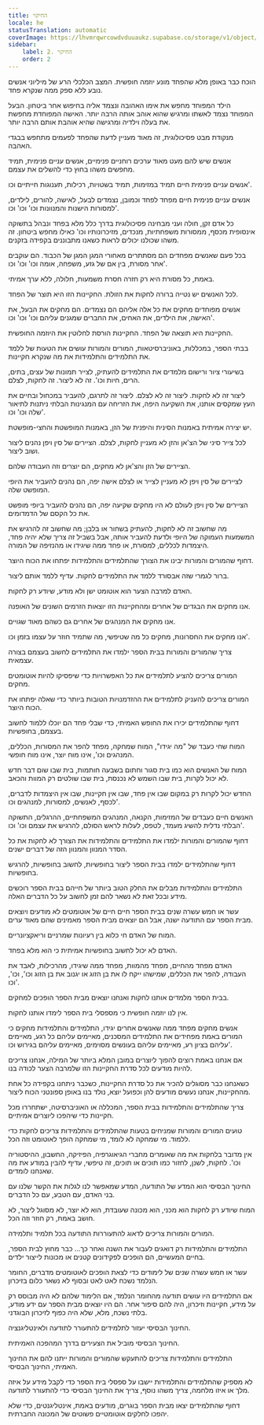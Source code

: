 ```yaml
---
title: החיקוי
locale: he
statusTranslation: automatic
coverImage: https://lhvmrqwrcowdvduuaukz.supabase.co/storage/v1/object/public/strapi-uploads/small_cover-educacion-fundamental.webp-2d51a7828a2b1309555be27f7e2a61a0.webp
sidebar:
    label: 2. החיקוי
    order: 2
---
```

הוכח כבר באופן מלא שהפחד מונע יוזמה חופשית. המצב הכלכלי הרע של מיליוני אנשים נובע ללא ספק ממה שנקרא פחד.

הילד המפוחד מחפש את אימו האהובה ונצמד אליה בחיפוש אחר ביטחון. הבעל המפוחד נצמד לאשתו ומרגיש שהוא אוהב אותה הרבה יותר. האישה המפוחדת מחפשת את בעלה וילדיה ומרגישה שהיא אוהבת אותם הרבה יותר.

מנקודת מבט פסיכולוגית, זה מאוד מעניין לדעת שהפחד לפעמים מתחפש בבגדי האהבה.

אנשים שיש להם מעט מאוד ערכים רוחניים פנימיים, אנשים עניים פנימית, תמיד מחפשים משהו בחוץ כדי להשלים את עצמם.

אנשים עניים פנימית חיים תמיד במזימות, תמיד בשטויות, רכילות, תענוגות חייתיים וכו'.

אנשים עניים פנימית חיים מפחד לפחד וכמובן, נצמדים לבעל, לאישה, להורים, לילדים, למסורות הישנות והמנוונות וכו' וכו' וכו'.

כל אדם זקן, חולה ועני מבחינה פסיכולוגית בדרך כלל מלא בפחד ונבהל בתשוקה אינסופית מכסף, ממסורות משפחתיות, מנכדים, מזיכרונותיו וכו' כאילו מחפש ביטחון. זה משהו שכולנו יכולים לראות כשאנו מתבוננים בקפידה בזקנים.

בכל פעם שאנשים מפחדים הם מסתתרים מאחורי המגן המגן של הכבוד. הם עוקבים אחר מסורת, בין אם של גזע, משפחה, אומה וכו' וכו' וכו'.

באמת, כל מסורת היא רק חזרה חסרת משמעות, חלולה, ללא ערך אמיתי.

לכל האנשים יש נטייה ברורה לחקות את הזולת. החקיינות הזו היא תוצר של הפחד.

אנשים מפוחדים מחקים את כל אלה אליהם הם נצמדים. הם מחקים את הבעל, את האישה, את הילדים, את האחים, את החברים שמגנים עליהם וכו' וכו' וכו'.

החקיינות היא תוצאה של הפחד. החקיינות הורסת לחלוטין את היוזמה החופשית.

בבתי הספר, במכללות, באוניברסיטאות, המורים והמורות עושים את הטעות של ללמד את התלמידים והתלמידות את מה שנקרא חקיינות.

בשיעורי ציור ורישום מלמדים את התלמידים להעתיק, לצייר תמונות של עצים, בתים, הרים, חיות וכו'. זה לא ליצור. זה לחקות, לצלם.

ליצור זה לא לחקות. ליצור זה לא לצלם. ליצור זה לתרגם, להעביר במכחול ובחיים את העץ שמקסים אותנו, את השקיעה היפה, את הזריחה עם המנגינות הבלתי ניתנות לתיאור שלה וכו' וכו'.

יש יצירה אמיתית באמנות הסינית והיפנית של הזן, באמנות המופשטת והחצי-מופשטת.

לכל צייר סיני של הצ'אן והזן לא מעניין לחקות, לצלם. הציירים של סין ויפן נהנים ליצור ושוב ליצור.

הציירים של הזן והצ'אן לא מחקים, הם יוצרים וזה העבודה שלהם.

לציירים של סין ויפן לא מעניין לצייר או לצלם אישה יפה, הם נהנים להעביר את היופי המופשט שלה.

הציירים של סין ויפן לעולם לא היו מחקים שקיעה יפה, הם נהנים להעביר ביופי מופשט את כל הקסם של הדמדומים.

מה שחשוב זה לא לחקות, להעתיק בשחור או בלבן; מה שחשוב זה להרגיש את המשמעות העמוקה של היופי ולדעת להעביר אותה, אבל בשביל זה צריך שלא יהיה פחד, היצמדות לכללים, למסורת, או פחד ממה שיגידו או מהנזיפה של המורה.

דחוף שהמורים והמורות יבינו את הצורך שהתלמידים והתלמידות יפתחו את הכוח היוצר.

ברור לגמרי שזה אבסורד ללמד את התלמידים לחקות. עדיף ללמד אותם ליצור.

האדם למרבה הצער הוא אוטומט ישן ולא מודע, שיודע רק לחקות.

אנו מחקים את הבגדים של אחרים ומהחקיינות הזו יוצאות הזרמים השונים של האופנה.

אנו מחקים את המנהגים של אחרים גם כשהם מאוד שגויים.

אנו מחקים את החסרונות, מחקים כל מה שטיפשי, מה שתמיד חוזר על עצמו בזמן וכו'.

צריך שהמורים והמורות בבית הספר ילמדו את התלמידים לחשוב בעצמם בצורה עצמאית.

המורים צריכים להציע לתלמידים את כל האפשרויות כדי שיפסיקו להיות אוטומטים מחקים.

המורים צריכים להעניק לתלמידים את ההזדמנויות הטובות ביותר כדי שאלה יפתחו את הכוח היוצר.

דחוף שהתלמידים יכירו את החופש האמיתי, כדי שבלי פחד הם יוכלו ללמוד לחשוב בעצמם, בחופשיות.

המוח שחי כעבד של "מה יגידו", המוח שמחקה, מפחד להפר את המסורות, הכללים, המנהגים וכו', אינו מוח יוצר, אינו מוח חופשי.

המוח של האנשים הוא כמו בית סגור וחתום בשבעה חותמות, בית שבו שום דבר חדש לא יכול לקרות, בית שבו השמש לא נכנסת, בית שבו שולטים רק המוות והכאב.

החדש יכול לקרות רק במקום שבו אין פחד, שבו אין חקיינות, שבו אין היצמדות לדברים, לכסף, לאנשים, למסורות, למנהגים וכו'.

האנשים חיים כעבדים של המזימות, הקנאה, המנהגים המשפחתיים, ההרגלים, התשוקה הבלתי נדלית להשיג מעמד, לטפס, לעלות לראש הסולם, להרגיש את עצמם וכו' וכו'.

דחוף שהמורים והמורות ילמדו את התלמידים והתלמידות את הצורך לא לחקות את כל הסדר המנוון והמנוון הזה של דברים ישנים.

דחוף שהתלמידים ילמדו בבית הספר ליצור בחופשיות, לחשוב בחופשיות, להרגיש בחופשיות.

התלמידים והתלמידות מבלים את החלק הטוב ביותר של חייהם בבית הספר רוכשים מידע ובכל זאת לא נשאר להם זמן לחשוב על כל הדברים האלה.

עשר או חמש עשרה שנים בבית הספר חיים חיים של אוטומטים לא מודעים ויוצאים מבית הספר עם התודעה ישנה, אבל הם יוצאים מבית הספר מאמינים שהם מאוד ערים.

המוח של האדם חי כלוא בין רעיונות שמרניים וריאקציונריים.

האדם לא יכול לחשוב בחופשיות אמיתית כי הוא מלא בפחד.

האדם מפחד מהחיים, מפחד מהמוות, מפחד ממה שיגידו, מהרכילות, לאבד את העבודה, להפר את הכללים, שמישהו ייקח לו את בן הזוג או יגנוב את בן הזוג וכו', וכו', וכו'.

בבית הספר מלמדים אותנו לחקות ואנחנו יוצאים מבית הספר הופכים למחקים.

אין לנו יוזמה חופשית כי מספסלי בית הספר לימדו אותנו לחקות.

אנשים מחקים מפחד ממה שאנשים אחרים יגידו, התלמידים והתלמידות מחקים כי המורים באמת מפחידים את התלמידים המסכנים, מאיימים עליהם כל רגע, מאיימים עליהם בציון רע, מאיימים עליהם בעונשים מסוימים, מאיימים עליהם בגירוש וכו'.

אם אנחנו באמת רוצים להפוך ליוצרים במובן המלא ביותר של המילה, אנחנו צריכים להיות מודעים לכל סדרת החקיינות הזו שלמרבה הצער לכודה בנו.

כשאנחנו כבר מסוגלים להכיר את כל סדרת החקיינות, כשכבר ניתחנו בקפידה כל אחת מהחקיינות, אנחנו נעשים מודעים להן וכפועל יוצא, נולד בנו באופן ספונטני הכוח ליצור.

צריך שהתלמידים והתלמידות בבית הספר, המכללה או האוניברסיטה, ישתחררו מכל חקיינות כדי שיהפכו ליוצרים אמיתיים.

טועים המורים והמורות שמניחים בטעות שהתלמידים והתלמידות צריכים לחקות כדי ללמוד. מי שמחקה לא לומד, מי שמחקה הופך לאוטומט וזה הכל.

אין מדובר בלחקות את מה שאומרים מחברי הגיאוגרפיה, הפיזיקה, החשבון, ההיסטוריה וכו'. לחקות, לשנן, לחזור כמו תוכים או תוכים, זה טיפשי, עדיף להבין במודע את מה שאנחנו לומדים.

החינוך הבסיסי הוא המדע של התודעה, המדע שמאפשר לנו לגלות את הקשר שלנו עם בני האדם, עם הטבע, עם כל הדברים.

המוח שיודע רק לחקות הוא מכני, הוא מכונה שעובדת, הוא לא יוצר, לא מסוגל ליצור, לא חושב באמת, רק חוזר וזה הכל.

המורים והמורות צריכים לדאוג להתעוררות התודעה בכל תלמיד ותלמידה.

התלמידים והתלמידות רק דואגים לעבור את השנה ואחר כך... כבר מחוץ לבית הספר, בחיים המעשיים, הם הופכים לפקידונים קטנים או מכונות לייצור ילדים.

עשר או חמש עשרה שנים של לימודים כדי לצאת הופכים לאוטומטים מדברים, החומר הנלמד נשכח לאט לאט ובסוף לא נשאר כלום בזיכרון.

אם התלמידים היו עושים תודעה מהחומר הנלמד, אם הלימוד שלהם לא היה מבוסס רק על מידע, חקיינות וזיכרון, היה להם סיפור אחר. הם היו יוצאים מבית הספר עם ידע מודע, בלתי נשכח, מלא, שלא היה כפוף לזיכרון הבוגדני.

החינוך הבסיסי יעזור לתלמידים להתעורר לתודעה ולאינטליגנציה.

החינוך הבסיסי מוביל את הצעירים בדרך המהפכה האמיתית.

התלמידים והתלמידות צריכים להתעקש שהמורים והמורות ייתנו להם את החינוך האמיתי, החינוך הבסיסי.

לא מספיק שהתלמידים והתלמידות יישבו על ספסלי בית הספר כדי לקבל מידע על איזה מלך או איזו מלחמה, צריך משהו נוסף, צריך את החינוך הבסיסי כדי להתעורר לתודעה.

דחוף שהתלמידים יצאו מבית הספר בוגרים, מודעים באמת, אינטליגנטים, כדי שלא יהפכו לחלקים אוטומטיים פשוטים של המכונה החברתית.

